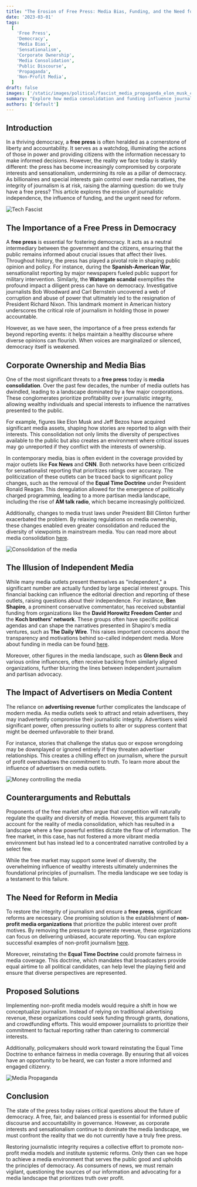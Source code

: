 ```yaml
---
title: "The Erosion of Free Press: Media Bias, Funding, and the Need for Reform"
date: '2023-03-01'
tags:
  [
    'Free Press',
    'Democracy',
    'Media Bias',
    'Sensationalism',
    'Corporate Ownership',
    'Media Consolidation',
    'Public Discourse',
    'Propaganda',
    'Non-Profit Media',
  ]
draft: false
images: ['/static/images/political/fascist_media_propaganda_elon_musk_cd661bdb-6818.png']
summary: "Explore how media consolidation and funding influence journalism, undermining the integrity of the free press and democracy. Discover the urgent need for reform."
authors: ['default']
---
```


## Introduction

In a thriving democracy, a **free press** is often heralded as a cornerstone of liberty and accountability. It serves as a watchdog, illuminating the actions of those in power and providing citizens with the information necessary to make informed decisions. However, the reality we face today is starkly different: the press has become increasingly compromised by corporate interests and sensationalism, undermining its role as a pillar of democracy. As billionaires and special interests gain control over media narratives, the integrity of journalism is at risk, raising the alarming question: do we truly have a free press? This article explores the erosion of journalistic independence, the influence of funding, and the urgent need for reform.

![Tech Fascist](/static/images/political/fascist_media_propaganda_elon_musk_cd661bdb-6818.png)

## The Importance of a Free Press in Democracy

A **free press** is essential for fostering democracy. It acts as a neutral intermediary between the government and the citizens, ensuring that the public remains informed about crucial issues that affect their lives. Throughout history, the press has played a pivotal role in shaping public opinion and policy. For instance, during the **Spanish-American War**, sensationalist reporting by major newspapers fueled public support for military intervention. Similarly, the **Watergate scandal** exemplifies the profound impact a diligent press can have on democracy. Investigative journalists Bob Woodward and Carl Bernstein uncovered a web of corruption and abuse of power that ultimately led to the resignation of President Richard Nixon. This landmark moment in American history underscores the critical role of journalism in holding those in power accountable.

However, as we have seen, the importance of a free press extends far beyond reporting events: it helps maintain a healthy discourse where diverse opinions can flourish. When voices are marginalized or silenced, democracy itself is weakened.

## Corporate Ownership and Media Bias

One of the most significant threats to a **free press** today is **media consolidation**. Over the past few decades, the number of media outlets has dwindled, leading to a landscape dominated by a few major corporations. These conglomerates prioritize profitability over journalistic integrity, allowing wealthy individuals and special interests to influence the narratives presented to the public.

For example, figures like Elon Musk and Jeff Bezos have acquired significant media assets, shaping how stories are reported to align with their interests. This consolidation not only limits the diversity of perspectives available to the public but also creates an environment where critical issues may go unreported if they conflict with the interests of ownership.

In contemporary media, bias is often evident in the coverage provided by major outlets like **Fox News** and **CNN**. Both networks have been criticized for sensationalist reporting that prioritizes ratings over accuracy. The politicization of these outlets can be traced back to significant policy changes, such as the removal of the **Equal Time Doctrine** under President Ronald Reagan. This deregulation allowed for the emergence of politically charged programming, leading to a more partisan media landscape, including the rise of **AM talk radio**, which became increasingly politicized.

Additionally, changes to media trust laws under President Bill Clinton further exacerbated the problem. By relaxing regulations on media ownership, these changes enabled even greater consolidation and reduced the diversity of viewpoints in mainstream media. You can read more about media consolidation [here](https://www.gsb.stanford.edu/insights/media-consolidation-means-less-local-news-more-right-wing-slant).

![Consolidation of the media](/static/images/political/MediaConsolidation-4214742617.png)

## The Illusion of Independent Media

While many media outlets present themselves as "independent," a significant number are actually funded by large special interest groups. This financial backing can influence the editorial direction and reporting of these outlets, raising questions about their independence. For instance, **Ben Shapiro**, a prominent conservative commentator, has received substantial funding from organizations like the **David Horowitz Freedom Center** and the **Koch brothers' network**. These groups often have specific political agendas and can shape the narratives presented in Shapiro's media ventures, such as **The Daily Wire**. This raises important concerns about the transparency and motivations behind so-called independent media. More about funding in media can be found [here](https://gbtimes.com/who-funds-the-daily-wire/#google_vignette).

Moreover, other figures in the media landscape, such as **Glenn Beck** and various online influencers, often receive backing from similarly aligned organizations, further blurring the lines between independent journalism and partisan advocacy.

## The Impact of Advertisers on Media Content

The reliance on **advertising revenue** further complicates the landscape of modern media. As media outlets seek to attract and retain advertisers, they may inadvertently compromise their journalistic integrity. Advertisers wield significant power, often pressuring outlets to alter or suppress content that might be deemed unfavorable to their brand.

For instance, stories that challenge the status quo or expose wrongdoing may be downplayed or ignored entirely if they threaten advertiser relationships. This creates a chilling effect on journalism, where the pursuit of profit overshadows the commitment to truth. To learn more about the influence of advertisers on media outlets.

![Money controlling the media](/static/images/political/Money_controlling_the_media_ce980c5b-0297.png)

## Counterarguments and Rebuttals

Proponents of the free market often argue that competition will naturally regulate the quality and diversity of media. However, this argument fails to account for the reality of media consolidation, which has resulted in a landscape where a few powerful entities dictate the flow of information. The free market, in this case, has not fostered a more vibrant media environment but has instead led to a concentrated narrative controlled by a select few.

While the free market may support some level of diversity, the overwhelming influence of wealthy interests ultimately undermines the foundational principles of journalism. The media landscape we see today is a testament to this failure.

## The Need for Reform in Media

To restore the integrity of journalism and ensure a **free press**, significant reforms are necessary. One promising solution is the establishment of **non-profit media organizations** that prioritize the public interest over profit motives. By removing the pressure to generate revenue, these organizations can focus on delivering unbiased, accurate reporting. You can explore successful examples of non-profit journalism [here](https://www.niemanlab.org/2020/01/what-is-nonprofit-journalism-and-why-does-it-matter/).

Moreover, reinstating the **Equal Time Doctrine** could promote fairness in media coverage. This doctrine, which mandates that broadcasters provide equal airtime to all political candidates, can help level the playing field and ensure that diverse perspectives are represented.

## Proposed Solutions

Implementing non-profit media models would require a shift in how we conceptualize journalism. Instead of relying on traditional advertising revenue, these organizations could seek funding through grants, donations, and crowdfunding efforts. This would empower journalists to prioritize their commitment to factual reporting rather than catering to commercial interests.

Additionally, policymakers should work toward reinstating the Equal Time Doctrine to enhance fairness in media coverage. By ensuring that all voices have an opportunity to be heard, we can foster a more informed and engaged citizenry.

![Media Propaganda](/static/images/political/Media_propaganda_mechine.png)


## Conclusion

The state of the press today raises critical questions about the future of democracy. A free, fair, and balanced press is essential for informed public discourse and accountability in governance. However, as corporate interests and sensationalism continue to dominate the media landscape, we must confront the reality that we do not currently have a truly free press.

Restoring journalistic integrity requires a collective effort to promote non-profit media models and institute systemic reforms. Only then can we hope to achieve a media environment that serves the public good and upholds the principles of democracy. As consumers of news, we must remain vigilant, questioning the sources of our information and advocating for a media landscape that prioritizes truth over profit.

<BlogNewsletterForm title="Get twice as much done with a fifth of the code." />
